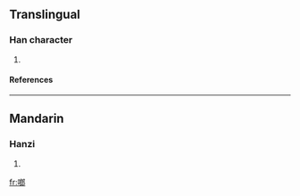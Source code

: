==Translingual==
===Han character===
{{Han char|rn=30|rad=口|as=08|sn=11|four=6702<sub>7</sub>|canj=口戈戈中 (RIIL)}}
# {{defn|Han|sort=口08}}
====References====
{{Han ref|kx=0204.111|hdz=10646.090|uh=5577|ud=21879|bh=D86A|bd=55402}}
----
==Mandarin==
===Hanzi===
{{cmn-hanzi|pin=[[lāng]] (lang1)|wg=lang<sup>1</sup>}}
# {{defn|Mandarin}}

[[fr:啷]]